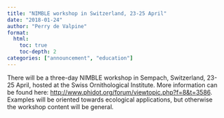 ```yaml
---
title: "NIMBLE workshop in Switzerland, 23-25 April"
date: "2018-01-24"
author: "Perry de Valpine"
format:
  html:
    toc: true
    toc-depth: 2
categories: ["announcement", "education"]
---
```


There will be a three-day NIMBLE workshop in Sempach, Switzerland, 23-25 April, hosted at the Swiss Ornithological Institute. More information can be found here: [http://www.phidot.org/forum/viewtopic.php?f=8&t=3586](http://www.phidot.org/forum/viewtopic.php?f=8&t=3586). Examples will be oriented towards ecological applications, but otherwise the workshop content will be general.